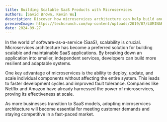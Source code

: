 ```yaml
---
title: Building Scalable SaaS Products with Microservices
authors: [Savid Brown, Kevin Wu]
description: Discover how microservices architecture can help build and scale SaaS applications to meet the demands of modern businesses.
previewImage: https://techcrunch.com/wp-content/uploads/2019/07/LUMINAR-IRIS-Array-V3.jpg?w=380
date: 2024-09-27
---
```


In the world of software-as-a-service (SaaS), scalability is crucial. Microservices architecture has become a preferred solution for building scalable and maintainable SaaS applications. By breaking down an application into smaller, independent services, developers can build more resilient and adaptable systems.

One key advantage of microservices is the ability to deploy, update, and scale individual components without affecting the entire system. This leads to faster development cycles and improved fault tolerance. Companies like Netflix and Amazon have already harnessed the power of microservices, proving its effectiveness at scale.

As more businesses transition to SaaS models, adopting microservices architecture will become essential for meeting customer demands and staying competitive in a fast-paced market.